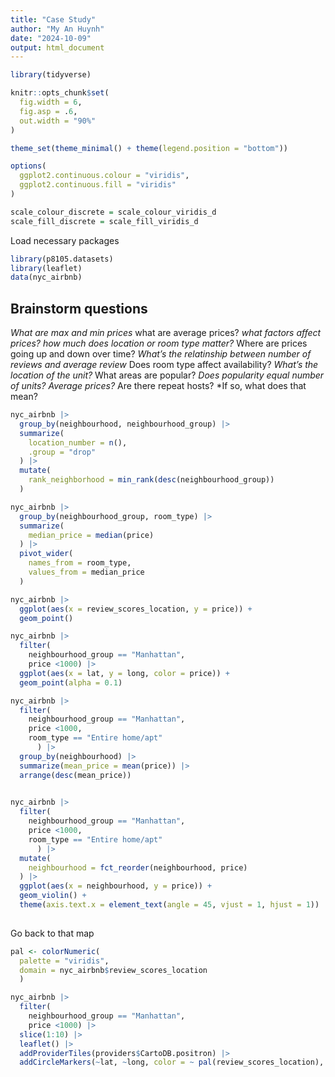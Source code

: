 ```yaml
---
title: "Case Study"
author: "My An Huynh"
date: "2024-10-09"
output: html_document
---
```


```r
library(tidyverse)

knitr::opts_chunk$set(
  fig.width = 6,
  fig.asp = .6,
  out.width = "90%"
)

theme_set(theme_minimal() + theme(legend.position = "bottom"))

options(
  ggplot2.continuous.colour = "viridis",
  ggplot2.continuous.fill = "viridis"
)

scale_colour_discrete = scale_colour_viridis_d
scale_fill_discrete = scale_fill_viridis_d
```

Load necessary packages 
```r
library(p8105.datasets)
library(leaflet)
data(nyc_airbnb)
```

## Brainstorm questions

*What are max and min prices
  *what are average prices?
  *what factors affect prices? how much does location or room type matter?
*Where are prices going up and down over time?
*What's the relatinship between number of reviews and average review
*Does room type affect availability?
*What's the location of the unit?
  *What areas are popular?
  *Does popularity equal number of units? Average prices?
*Are there repeat hosts?
  *If so, what does that mean?
  
```r
nyc_airbnb |> 
  group_by(neighbourhood, neighbourhood_group) |> 
  summarize(
    location_number = n(),
    .group = "drop"
  ) |> 
  mutate(
    rank_neighborhood = min_rank(desc(neighbourhood_group))
  )
```

```r
nyc_airbnb |> 
  group_by(neighbourhood_group, room_type) |> 
  summarize(
    median_price = median(price)
  ) |> 
  pivot_wider(
    names_from = room_type, 
    values_from = median_price
  )
```

```r
nyc_airbnb |> 
  ggplot(aes(x = review_scores_location, y = price)) +
  geom_point()
```


```r
nyc_airbnb |> 
  filter(
    neighbourhood_group == "Manhattan",
    price <1000) |> 
  ggplot(aes(x = lat, y = long, color = price)) +
  geom_point(alpha = 0.1)

```

```r
nyc_airbnb |> 
  filter(
    neighbourhood_group == "Manhattan",
    price <1000,
    room_type == "Entire home/apt"
      ) |> 
  group_by(neighbourhood) |> 
  summarize(mean_price = mean(price)) |> 
  arrange(desc(mean_price)) 
  
```


```r
nyc_airbnb |> 
  filter(
    neighbourhood_group == "Manhattan",
    price <1000,
    room_type == "Entire home/apt"
      ) |> 
  mutate(
    neighbourhood = fct_reorder(neighbourhood, price)
  ) |> 
  ggplot(aes(x = neighbourhood, y = price)) +
  geom_violin() +
  theme(axis.text.x = element_text(angle = 45, vjust = 1, hjust = 1))
  
```

Go back to that map 

```r
pal <- colorNumeric(
  palette = "viridis",
  domain = nyc_airbnb$review_scores_location
  )

nyc_airbnb |> 
  filter(
    neighbourhood_group == "Manhattan",
    price <1000) |> 
  slice(1:10) |> 
  leaflet() |> 
  addProviderTiles(providers$CartoDB.positron) |> 
  addCircleMarkers(~lat, ~long, color = ~ pal(review_scores_location), radius = 2)

```

